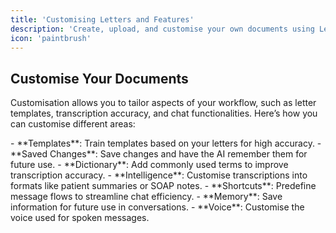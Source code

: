 ```yaml
---
title: 'Customising Letters and Features'
description: 'Create, upload, and customise your own documents using Letters, Transcribe, and Chat'
icon: 'paintbrush'
---
```


## Customise Your Documents

Customisation allows you to tailor aspects of your workflow, such as letter templates, transcription accuracy, and chat functionalities. Here’s how you can customise different areas:

<AccordionGroup>

<Accordion title="Letters">
- **Templates**: Train templates based on your letters for high accuracy.
- **Saved Changes**: Save changes and have the AI remember them for future use.
</Accordion>

<Accordion title="Transcribe">
- **Dictionary**: Add commonly used terms to improve transcription accuracy.
- **Intelligence**: Customise transcriptions into formats like patient summaries or SOAP notes.
</Accordion>

<Accordion title="Chat">
- **Shortcuts**: Predefine message flows to streamline chat efficiency.
- **Memory**: Save information for future use in conversations.
- **Voice**: Customise the voice used for spoken messages.
</Accordion>

</AccordionGroup>